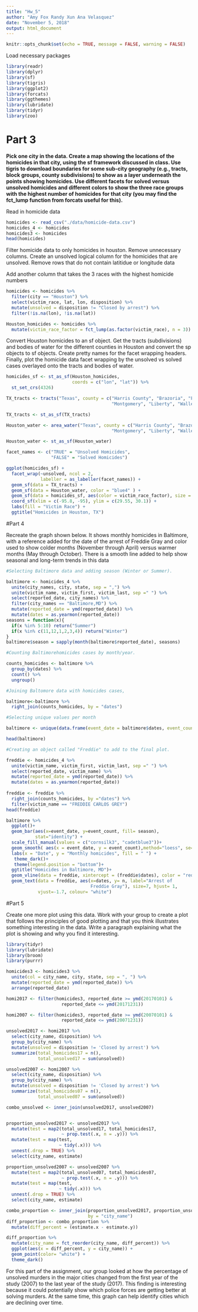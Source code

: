 ```yaml
---
title: "Hw_5"
author: "Amy Fox Randy Xun Ana Velasquez"
date: "November 5, 2018"
output: html_document
---
```


```r
knitr::opts_chunk$set(echo = TRUE, message = FALSE, warning = FALSE)
```

Load necessary packages
```r
library(readr)
library(dplyr)
library(sf)
library(tigris)
library(ggplot2)
library(forcats)
library(ggthemes)
library(lubridate)
library(tidyr)
library(zoo)
```

# Part 3

**Pick one city in the data. Create a map showing the locations of the homicides in that city, using the sf framework discussed in class. Use tigris to download boundaries for some sub-city geography (e.g., tracts, block groups, county subdivisions) to show as a layer underneath the points showing homicides. Use different facets for solved versus unsolved homicides and different colors to show the three race groups with the highest number of homicides for that city (you may find the fct_lump function from forcats useful for this).**

Read in homicide data
```r
homicides <- read_csv("./data/homicide-data.csv")
homicides_4 <- homicides
homicides3 <- homicides
head(homicides)

```

Filter homicide data to only homicides in houston. Remove unnecessary columns. Create an unsolved logical column for the homicides that are unsolved. Remove rows that do not contain latitidue or longitude data

Add another column that takes the 3 races with the highest homicide numbers
```r
homicides <- homicides %>%
  filter(city == "Houston") %>%
  select(victim_race, lat, lon, disposition) %>%
  mutate(unsolved = disposition != "Closed by arrest") %>%
  filter(!is.na(lon), !is.na(lat))

Houston_homicides <- homicides %>%  
  mutate(victim_race_factor = fct_lump(as.factor(victim_race), n = 3))
```

Convert Houston homicides to an sf object. Get the tracts (subdivisions)  and bodies of water for the different counties in Houston and convert the sp objects to sf objects. Create pretty names for the facet wrapping headers. Finally, plot the homicide data facet wrapping by the unsolved vs solved cases overlayed onto the tracts and bodies of water.  

```r

homicides_sf <- st_as_sf(Houston_homicides,
                         coords = c("lon", "lat")) %>%
  st_set_crs(4326)

TX_tracts <- tracts("Texas", county = c("Harris County", "Brazoria", "Fort Bend", 
                                        "Montgomery", "Liberty", "Waller"), cb = TRUE) 

TX_tracts <- st_as_sf(TX_tracts)

Houston_water <- area_water("Texas", county = c("Harris County", "Brazoria", "Fort Bend", 
                                        "Montgomery", "Liberty", "Waller"))

Houston_water <- st_as_sf(Houston_water)

facet_names <- c("TRUE" = "Unsolved Homicides",
                 "FALSE" = "Solved Homicides")

ggplot(homicides_sf) +
  facet_wrap(~unsolved, ncol = 2, 
             labeller = as_labeller(facet_names)) +
  geom_sf(data = TX_tracts) +
  geom_sf(data = Houston_water, color = "blue4" ) +
  geom_sf(data = homicides_sf, aes(color = victim_race_factor), size = .3) +
  coord_sf(xlim = c(-95.8, -95), ylim = c(29.55, 30.1)) +
  labs(fill = "Victim Race") +
  ggtitle("Homicides in Houston, TX")

```




#Part 4

Recreate the graph shown below. It shows monthly homicides in Baltimore, with a reference added for the date of the arrest of Freddie Gray and color used to show colder months (November through April) versus warmer months (May through October). There is a smooth line added to help show seasonal and long-term trends in this data

```r
#Selecting Baltimore data and adding season (Winter or Summer).

baltimore <- homicides_4 %>% 
  unite(city_names, city, state, sep = ",") %>% 
  unite(victim_name, victim_first, victim_last, sep =" ") %>% 
  select(reported_date, city_names) %>% 
  filter(city_names == "Baltimore,MD") %>% 
  mutate(reported_date = ymd(reported_date)) %>%
  mutate(dates = as.yearmon(reported_date))
seasons = function(x){
  if(x %in% 5:10) return("Summer")
  if(x %in% c(11,12,1,2,3,4)) return("Winter")
}
baltimore$season = sapply(month(baltimore$reported_date), seasons)

#Counting Baltimorehomicides cases by month/year.

counts_homicides <- baltimore %>% 
  group_by(dates) %>% 
  count() %>% 
  ungroup()

#Joining Baltomore data with homicides cases,

baltimore<-baltimore %>% 
  right_join(counts_homicides, by = "dates") 

#Selecting unique values per month

baltimore <- unique(data.frame(event_date = baltimore$dates, event_count = baltimore$n, season = baltimore$season))

head(baltimore)

```

```r
#Creating an object called "Freddie" to add to the final plot.

freddie <- homicides_4 %>% 
  unite(victim_name, victim_first, victim_last, sep =" ") %>% 
  select(reported_date, victim_name) %>% 
  mutate(reported_date = ymd(reported_date)) %>%
  mutate(dates = as.yearmon(reported_date))  
 
freddie <- freddie %>% 
  right_join(counts_homicides, by ="dates") %>% 
  filter(victim_name == "FREDDIE CARLOS GREY")
head(freddie)

```
```r

baltimore %>% 
  ggplot()+
  geom_bar(aes(x=event_date, y=event_count, fill= season), 
           stat="identity") +
  scale_fill_manual(values = c("cornsilk3", "cadetblue3"))+
  geom_smooth( aes(x = event_date, y = event_count),method="loess", se=FALSE, span=0.1, size = 1.2)+
  labs(x = "Date", y = "Monthly homicides", fill = " ") +
   theme_dark()+
   theme(legend.position = "bottom")+
  ggtitle("Homicides in Baltimore, MD")+
  geom_vline(data = freddie, xintercept = (freddie$dates), color = "red", linetype = "dashed", size = 1.5) +
  geom_text(data = freddie, aes(x=dates, y= n, label="Arrest of 
                                Freddie Gray"), size=7, hjust= 1,
            vjust=-1.7, colour= "white")


```

#Part 5

Create one more plot using this data. Work with your group to create a plot that follows the principles of good plotting and that you think illustrates something interesting in the data. Write a paragraph explaining what the plot is showing and why you find it interesting.

```r
library(tidyr)
library(lubridate)
library(broom)
library(purrr)

homicides3 <- homicides3 %>% 
  unite(col = city_name, city, state, sep = ", ") %>% 
  mutate(reported_date = ymd(reported_date)) %>% 
  arrange(reported_date)

homi2017 <- filter(homicides3, reported_date >= ymd(20170101) & 
                     reported_date <= ymd(20171231))

homi2007 <- filter(homicides3, reported_date >= ymd(20070101) & 
                     reported_date <= ymd(20071231))

unsolved2017 <- homi2017 %>% 
  select(city_name, disposition) %>% 
  group_by(city_name) %>% 
  mutate(unsolved = disposition != 'Closed by arrest') %>% 
  summarize(total_homicides17 = n(),
            total_unsolved17 = sum(unsolved))

unsolved2007 <- homi2007 %>% 
  select(city_name, disposition) %>% 
  group_by(city_name) %>% 
  mutate(unsolved = disposition != 'Closed by arrest') %>% 
  summarize(total_homicides07 = n(),
            total_unsolved07 = sum(unsolved))

combo_unsolved <- inner_join(unsolved2017, unsolved2007)


proportion_unsolved2017 <- unsolved2017 %>% 
  mutate(test = map2(total_unsolved17, total_homicides17,
                     ~ prop.test(.x, n = .y))) %>% 
  mutate(test = map(test,
                    ~ tidy(.x))) %>% 
  unnest(.drop = TRUE) %>% 
  select(city_name, estimate)

proportion_unsolved2007 <- unsolved2007 %>% 
  mutate(test = map2(total_unsolved07, total_homicides07,
                     ~ prop.test(.x, n = .y))) %>% 
  mutate(test = map(test,
                    ~ tidy(.x))) %>% 
  unnest(.drop = TRUE) %>% 
  select(city_name, estimate)

combo_proportion <- inner_join(proportion_unsolved2017, proportion_unsolved2007,
                               by = "city_name")
diff_proportion <- combo_proportion %>% 
  mutate(diff_percent = (estimate.x - estimate.y))   
```

```r
diff_proportion %>% 
  mutate(city_name = fct_reorder(city_name, diff_percent)) %>% 
  ggplot(aes(x = diff_percent, y = city_name)) +
  geom_point(color= "white") +
  theme_dark() 
```
For this part of the assignment, our group looked at how the percentage of unsolved murders in the major cities changed from the first year of the study (2007) to the last year of the study (2017). This finding is interesting because it could potentially show which police forces are getting better at solving murders. At the same time, this graph can help identify cities which are declining over time.